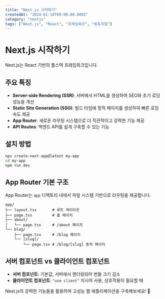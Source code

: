```yaml
---
title: "Next.js 시작하기"
createdAt: "2024-01-10T09:00:00.000Z"
category: "nextjs"
tags: ["Next.js", "React", "프레임워크", "튜토리얼"]
---
```


# Next.js 시작하기

Next.js는 React 기반의 풀스택 프레임워크입니다.

## 주요 특징

- **Server-side Rendering (SSR)**: 서버에서 HTML을 생성하여 SEO와 초기 로딩 성능을 개선
- **Static Site Generation (SSG)**: 빌드 타임에 정적 페이지를 생성하여 빠른 로딩 속도 제공
- **App Router**: 새로운 라우팅 시스템으로 더 직관적이고 강력한 기능 제공
- **API Routes**: 백엔드 API를 쉽게 구축할 수 있는 기능

## 설치 방법

```bash
npx create-next-app@latest my-app
cd my-app
npm run dev
```

## App Router 기본 구조

App Router는 `app` 디렉토리 내에서 파일 시스템 기반으로 라우팅을 제공합니다.

```
app/
├── layout.tsx       # 루트 레이아웃
├── page.tsx         # 홈 페이지
├── about/
│   └── page.tsx     # /about 페이지
└── blog/
    ├── page.tsx     # /blog 페이지
    └── [slug]/
        └── page.tsx # /blog/[slug] 동적 페이지
```

## 서버 컴포넌트 vs 클라이언트 컴포넌트

- **서버 컴포넌트**: 기본값, 서버에서 렌더링되어 번들 크기 감소
- **클라이언트 컴포넌트**: `"use client"` 지시어 사용, 상호작용이 필요할 때

Next.js의 강력한 기능들을 활용하여 고성능 웹 애플리케이션을 구축해보세요! 🚀
